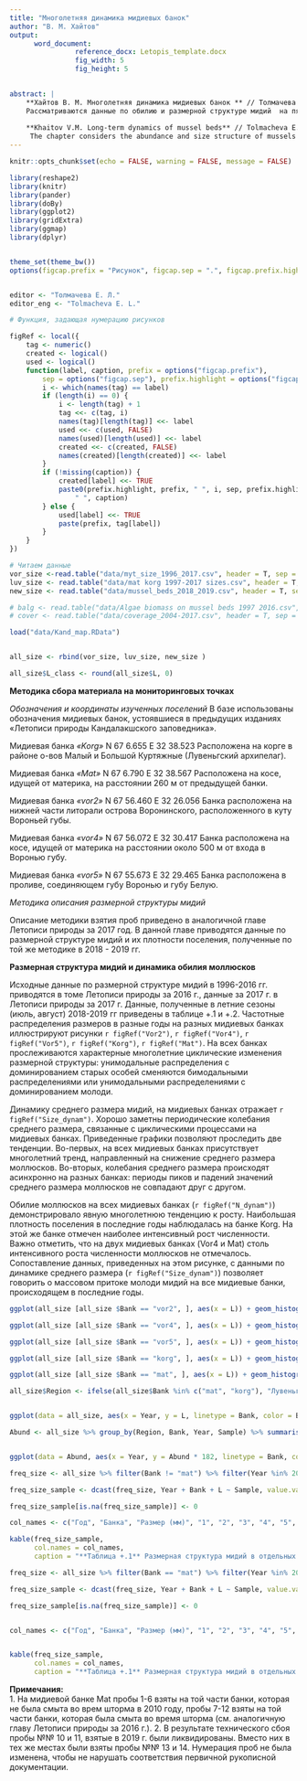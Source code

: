 ```yaml
---
title: "Многолетняя динамика мидиевых банок"
author: "В. М. Хайтов"
output: 
      word_document:
                reference_docx: Letopis_template.docx
                fig_width: 5
                fig_height: 5

 
abstract: |
    **Хайтов В. М. Многолетняя динамика мидиевых банок ** // Толмачева Е. Л. (ред.) Летопись природы Кадалакшского заповедника за 2019 год (ежегодный отчет). Кандалакша. Т.1 (Летопись природы Кандалакшского заповедника, кн. ++)
    Рассматриваются данные по обилию и размерной структуре мидий  на пяти мидиевых банках, расположенных в акватории Вороньей губы и в Лувеньгском архипелаге.   
    
    **Khaitov V.M. Long-term dynamics of mussel beds** // Tolmacheva E. L. (ed.)  The Chronicle of Nature by the Kandalaksha Reserve for 2019 (Annual report).  Kandalaksha. V.1. (The Chronicle of Nature by the Kandalaksha Reserve, Book N ++)
     The chapter considers the abundance and size structure of mussels  at 5 mussel beds situated in Voronia bay and in Luvenga archipelago.      
---
```


```r
knitr::opts_chunk$set(echo = FALSE, warning = FALSE, message = FALSE)

library(reshape2)
library(knitr)
library(pander)
library(doBy)
library(ggplot2)
library(gridExtra)
library(ggmap)
library(dplyr)


theme_set(theme_bw())
options(figcap.prefix = "Рисунок", figcap.sep = ".", figcap.prefix.highlight = "**" )


editor <- "Толмачева Е. Л."
editor_eng <- "Tolmacheva E. L."

# Функция, задающая нумерацию рисунков

figRef <- local({
    tag <- numeric()
    created <- logical()
    used <- logical()
    function(label, caption, prefix = options("figcap.prefix"), 
        sep = options("figcap.sep"), prefix.highlight = options("figcap.prefix.highlight")) {
        i <- which(names(tag) == label)
        if (length(i) == 0) {
            i <- length(tag) + 1
            tag <<- c(tag, i)
            names(tag)[length(tag)] <<- label
            used <<- c(used, FALSE)
            names(used)[length(used)] <<- label
            created <<- c(created, FALSE)
            names(created)[length(created)] <<- label
        }
        if (!missing(caption)) {
            created[label] <<- TRUE
            paste0(prefix.highlight, prefix, " ", i, sep, prefix.highlight, 
                " ", caption)
        } else {
            used[label] <<- TRUE
            paste(prefix, tag[label])
        }
    }
})


```



```r
# Читаем данные
vor_size <-read.table("data/myt_size_1996_2017.csv", header = T, sep = ",")
luv_size <- read.table("data/mat korg 1997-2017 sizes.csv", header = T, sep = ",")
new_size <- read.table("data/mussel_beds_2018_2019.csv", header = T, sep = ",")

# balg <- read.table("data/Algae biomass on mussel beds 1997 2016.csv", header = T, sep = ";")
# cover <- read.table("data/coverage_2004-2017.csv", header = T, sep = ";")

load("data/Kand_map.RData")


all_size <- rbind(vor_size, luv_size, new_size )

all_size$L_class <- round(all_size$L, 0)


```

**Методика сбора материала на мониторинговых точках**

_Обозначения и координаты изученных поселений_
В базе использованы обозначения мидиевых банок, устоявшиеся в предыдущих изданиях «Летописи природы Кандалакшского заповедника». 

Мидиевая банка *«Korg»*
N 67 6.655
E 32 38.523
Расположена на корге в районе о-вов Малый и Большой Куртяжные (Лувеньгский архипелаг).

Мидиевая банка *«Mat»*
N 67 6.790
E 32 38.567
Расположена на косе, идущей от материка, на расстоянии 260 м от предыдущей банки.

Мидиевая банка *«vor2»*
N 67 56.460
E 32 26.056 
Банка расположена на нижней части литорали острова Воронинского, расположенного  в куту Вороньей губы. 

Мидиевая банка *«vor4»*
N 67 56.072
E 32 30.417
Банка расположена на косе, идущей от материка на расстоянии около 500 м от входа в Воронью губу. 

Мидиевая банка *«vor5»*
N 67 55.673
E 32 29.465
Банка расположена в проливе, соединяющем губу Воронью и губу Белую.  
 

_Методика описания размерной структуры мидий_

Описание методики взятия проб приведено в аналогичной главе Летописи природы за 2017 год. В данной главе приводятся данные по размерной структуре мидий и их плотности поселения, полученные по той же методике в 2018 - 2019 гг.  


**Размерная структура мидий и динамика обилия моллюсков**


 Исходные данные по размерной структуре мидий в 1996-2016 гг. приводятся в томе Летописи природы за 2016 г., данные за 2017 г. в Летописи природы за 2017 г. Данные, полученные в летние сезоны (июль, август) 2018-2019 гг  приведены в таблице +.1 и +.2. Частотные распределения размеров в разные годы на разных мидиевых банках иллюстрируют рисунки `r figRef("Vor2")`, `r figRef("Vor4")`, `r figRef("Vor5")`, `r figRef("Korg")`, `r figRef("Mat")`. На всех банках прослеживаются характерные многолетние циклические изменения размерной структуры:  унимодальные распределения с доминированием старых особей сменяются бимодальными распределениями или унимодальными распределениями с доминированием молоди. 
 
 Динамику среднего размера мидий, на мидиевых банках отражает `r figRef("Size_dynam")`. Хорошо заметны периодические колебания среднего размера, связанные с циклическими процессами на мидиевых банках. Приведенные графики позволяют проследить две тенденции. Во-первых, на всех мидиевых банках присутствует многолетний тренд, направленный на снижение среднего размера моллюсков. Во-вторых, колебания среднего размера происходят асинхронно на разных банках: периоды пиков и падений значений среднего размера моллюсков не совпадают друг с другом. 
 
 Обилие моллюсков на всех мидиевых банках (`r figRef("N_dynam")`) демонстрировало явную многолетнюю тенденцию к росту. Наибольшая плотность поселения в последние годы наблюдалась на банке Korg. На этой же банке отмечен наиболее интенсивный рост численности. Важно отметить, что на двух мидиевых банках (Vor4 и Mat) столь интенсивного роста численности моллюсков не отмечалось. Сопоставление данных, приведенных на этом рисунке, с данными по динамике среднего размера (`r figRef("Size_dynam")`) позволяет говорить о массовом притоке молоди мидий на все мидиевые банки, происходящем в последние годы. 



```r
ggplot(all_size [all_size $Bank == "vor2", ], aes(x = L)) + geom_histogram(binwidth = 5, fill = "gray", color = "black") + facet_wrap(~Year, ncol = 4, scales = "free_y") + labs(x = "Длина раковины (мм)", y = "Количество особей")

```



```r
ggplot(all_size [all_size $Bank == "vor4", ], aes(x = L)) + geom_histogram(binwidth = 5, fill = "gray", color = "black") + facet_wrap(~Year, ncol = 4, scales = "free_y") + labs(x = "Длина раковины (мм)", y = "Количество особей")

```


```r
ggplot(all_size [all_size $Bank == "vor5", ], aes(x = L)) + geom_histogram(binwidth = 5, fill = "gray", color = "black") + facet_wrap(~Year, ncol = 4, scales = "free_y") + labs(x = "Длина раковины (мм)", y = "Количество особей")

```


```r
ggplot(all_size [all_size $Bank == "korg", ], aes(x = L)) + geom_histogram(binwidth = 5, fill = "gray", color = "black") + facet_wrap(~Year, ncol = 4, scales = "free_y") + labs(x = "Длина раковины (мм)", y = "Количество особей")

```


```r
ggplot(all_size [all_size $Bank == "mat", ], aes(x = L)) + geom_histogram(binwidth = 5, fill = "gray", color = "black") + facet_wrap(~Year, ncol = 4, scales = "free_y") + labs(x = "Длина раковины (мм)", y = "Количество особей")

```






```r

all_size$Region <- ifelse(all_size$Bank %in% c("mat", "korg"), "Лувеньгский архипелаг", "Воронья губа" )


ggplot(data = all_size, aes(x = Year, y = L, linetype = Bank, color = Bank)) + facet_wrap(~ Region)  + theme(axis.text.x = element_text(angle =90)) + geom_smooth(size = 1) + labs(x = "Годы", y = "Средний размер (мм)") + scale_color_manual(values = c("black", "blue", "red", "black", "blue")) + scale_x_continuous(breaks=seq(min(all_size$Year), max(all_size$Year),2)) + theme(axis.text.x = element_text(angle = 90))


```





```r


Abund <- all_size %>% group_by(Region, Bank, Year, Sample) %>% summarise(Abund = n())


ggplot(data = Abund, aes(x = Year, y = Abund * 182, linetype = Bank, color = Bank)) + facet_wrap(~ Region)  + theme(axis.text.x = element_text(angle =90)) + geom_smooth(size = 1) + labs(x = "Годы", y = "Плотность поселения (экз./кв.м)") + scale_color_manual(values = c("black", "blue", "red", "black", "blue")) + scale_x_continuous(breaks=seq(min(all_size$Year), max(all_size$Year), 2)) + theme(axis.text.x = element_text(angle = 90))


```






```r

freq_size <- all_size %>% filter(Bank != "mat") %>% filter(Year %in% 2018:2019)  %>% group_by(Year, Bank, Sample, L) %>% summarise(N = n())

freq_size_sample <- dcast(freq_size, Year + Bank + L ~ Sample, value.var = "N")

freq_size_sample[is.na(freq_size_sample)] <- 0

col_names <- c("Год", "Банка", "Размер (мм)", "1", "2", "3", "4", "5", "6") 

kable(freq_size_sample,  
      col.names = col_names, 
      caption = "**Таблица +.1** Размерная структура мидий в отдельных пробах в 2018-2019 гг на мидиевых банках  Vor2, Vor4, Vor5 и Кorg. Size structure of mussels in samples at mussel bed in 2018-2019 at mussel beds Vor2, Vor4, Vor5 and Korg.")


```




```r

freq_size <- all_size %>% filter(Bank == "mat") %>% filter(Year %in% 2018:2019)  %>% group_by(Year, Bank, Sample, L) %>% summarise(N = n())

freq_size_sample <- dcast(freq_size, Year + Bank + L ~ Sample, value.var = "N")

freq_size_sample[is.na(freq_size_sample)] <- 0


col_names <- c("Год", "Банка", "Размер (мм)", "1", "2", "3", "4", "5", "6", "7", "8","9", "10", "11", "12", "13", "14") 


kable(freq_size_sample,  
      col.names = col_names, 
      caption = "**Таблица +.1** Размерная структура мидий в отдельных пробах в 2018-2019 гг на мидиевой банке Mat. Size structure of mussels in samples at mussel bed in 2018-2019 at mussel bed Mat.")


```

**Примечания:**     
1. На мидиевой банке Mat пробы 1-6 взяты на той части банки, которая не была смыта во врем шторма в 2010 году, пробы 7-12 взяты на той части банки, которая была смыта во время шторма (см. аналогичную главу Летописи природы за 2016 г.). 
2. В результате технического сбоя пробы №№ 10 и 11, взятые в 2019 г. были ликвидированы. Вместо них в тех же местах были взяты пробы №№ 13 и 14. Нумерация проб не была изменена, чтобы не нарушать соответствия первичной рукописной документации.     




<!-- Многолетняя динамика проективного покрытия мидий (таблица +.3) также демонстрирует колебательный характер (рис. +.10). На банке Mat хорошо прослеживается период резкого снижения покрытия мидий в 2010 году, что связано с мощным штормовым воздействием.  -->
<!-- Визит на данную банку в июне 2010 года показал, что здесь, как и во все предыдущие годы, наблюдался сплошной покров мидий. Однако шторм, обрушившийся на банку с западного направления в июле 2010 г, смыл мидий с большей части банки. -->

<!-- Похожее явление было отмечено на банке Korg, расположенной рядом с банкой Mat. Здесь шторм смыл мидий в 2016 году. Аналогичный процесс, но в меньшем масштабе, был отмечен на банке Vor2 в 2011 г. и на банке Vor4 в 2013 г.  -->


<!-- ```{r} -->

<!-- cover <- cover[cover$Bank != "vor3", ] -->


<!-- ggplot(cover, aes(x = factor(Year), y = Mussel)) + facet_wrap(~ Bank) + geom_boxplot()  + theme(axis.text.x = element_text(angle =90))+ labs(x = "Годы", y = "Проективное покрытие мидий (%)") -->


<!-- ``` -->

<!-- Рисунок +.10 Многолетние изменения проективного покрытия мидий на разных мидиевых банках. Бокс-плоты отражают размах варьирования значения покрытия на отдельных фотографиях. Жирная  горизонтальная линия - медиана покрытия.  -->


<!-- Figure +.10 Long-term changes in average mussel cover at different mussel beds. Boxplots represent  variation of mussel coverage on photos. Solid horizontal line - mediana of coverage. -->




<!-- Таблица +.3 Проективное покрытие мидий и нитчатых водорослей, оцененное по фотографиям  в 2017 г. Каждая строка соответствует отдельной фотографии. Данные за предыдущие годы см. в Летописи природы за 2016 г. -->

<!-- Table +.3 Mussel and filamentous algae coverage at mussel beds in 2017. Each row corresponds to particular photo.  Data for all previous years are presented in volume of The Chronicle of Nature for 2016. -->



<!-- ```{r} -->
<!-- # cover_print <- data.frame(cover$Bank, cover$Year, cover$File, cover$Mussel, cover$FA) -->
<!-- #  -->
<!-- # names(cover_print) <- c("Банка", "Год", "File", "Покрытие мидий", "Покрытие водорослей") -->
<!-- #  -->
<!-- # pander(cover_print, digits = c(0,0,0,0,0), missing = "нет данных", style = "multiline",  split.tables = Inf, split.cells = 10) -->
<!-- #  -->

<!-- cover2 <- cover[cover$Year == 2017, -1 ] -->

<!-- col_names2 <- c("Банка", "Покрытие мидий (%)", "Покрытие нитчатых водорослей (%)")  -->

<!-- kable(cover2, format = "pandoc",  col.names = col_names2, row.names = F) -->




<!-- ``` -->





<!-- ##Проективое покрытие натчатых водорослей -->

<!-- В таблице +.3 (см. выше) приведены проективные покрытия нитчатых водорослей, оцененные по фотографиям в 2017. Рисунок +.11 отражает многолетние тенденции в изменениях биомассы нитчатых водорослей. Значимый многолетний тренд прослеживается только на банке Mat, которая постепенно зарастает матом нитчаток. Следует отметить, что в начале наблюдений над банкой Mat она была практически лишена мата водорослей. Так продолжалось до смыва мидий в 2010 г. После этого катастрофического воздействия и был отмечен интенсивный рост водорослей. Важно отметить, что на банке Korg, расположенной рядом с банкой Mat, подобного тренда не наблюдается. На банках, расположенных в Вороньей губе, покрытие нитчатками во все годы наблюдений оставалось практически на одном и том же уровне. Эти наблюдения показывают, что рост нитчатых водорослей на мидиевых банках регулируется какими-то локальными факторами, не связанными, напрямую с климатическими изменениями. -->


<!-- ```{r} -->
<!-- ggplot(cover, aes(x = Year, y = FA)) + geom_smooth() + geom_smooth(method = "lm", color = "black", se = F)+ facet_wrap(~Bank) + labs(x = "Годы", y = "Проективное покрытие нитчатых водорослей (%)") + xlim(2004, 2017) -->
<!-- ``` -->



<!-- Рисунок +.11 Многолетние изменения проективного покрытия нитчатых водорослей на мидиевых банках. Кривая - сглажиающая непараметрическая функция. Прямая линия отражает многолетний тренд. -->

<!-- Figure +.11 Long-term changes in fiamentous algae cover at mussel beds. Curve line represents fitted smoother; straight line represents long-term linear trend. -->

